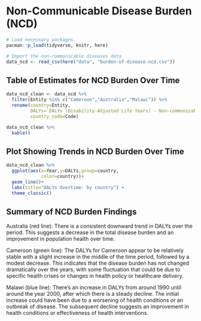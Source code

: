 # Non-Communicable Disease Burden (NCD)

```r
# Load necessary packages
pacman::p_load(tidyverse, knitr, here)

# Import the non-communicable diseases data
data_ncd <- read_csv(here("data", "burden-of-disease-ncd.csv"))
```

## Table of Estimates for NCD Burden Over Time

```r

data_ncd_clean <- data_ncd %>% 
  filter(Entity %in% c("Cameroon","Australia","Malawi")) %>% 
  rename(country=Entity,
         DALYs=`DALYs (Disability-Adjusted Life Years) - Non-communicable diseases - Sex: Both - Age: Age-standardized (Rate)`,
         country_code=Code) 

data_ncd_clean %>% 
  kable()
```

## Plot Showing Trends in NCD Burden Over Time 

```r

data_ncd_clean %>% 
  ggplot(aes(x=Year,y=DALYs,group=country,
             color=country))+
  geom_line()+
  labs(title="DALYs Overtime- by country") +
  theme_classic()
```

## Summary of NCD Burden Findings

Australia (red line): There is a consistent downward trend in DALYs over the period. 
This suggests a decrease in the total disease burden and an improvement in population health over time.

Cameroon (green line): The DALYs for Cameroon appear to be relatively stable with a slight increase in the middle of the time period, followed by a modest decrease. 
This indicates that the disease burden has not changed dramatically over the years, with some fluctuation that could be due to specific health crises or changes in health policy or healthcare delivery.

Malawi (blue line): There's an increase in DALYs from around 1990 until around the year 2000, after which there is a steady decline. The initial increase could have been due to a worsening of health conditions or an outbreak of disease. The subsequent decline suggests an improvement in health conditions or effectiveness of health interventions.




